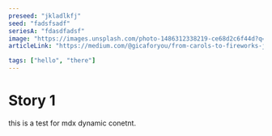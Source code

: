 ---
preseed: "jkladlkfj"
seed: "fadsfsadf"
seriesA: "fdasdfadsf"
image: "https://images.unsplash.com/photo-1486312338219-ce68d2c6f44d?q=80&w=2072&auto=format&fit=crop&ixlib=rb-4.0.3&ixid=M3wxMjA3fDB8MHxwaG90by1wYWdlfHx8fGVufDB8fHx8fA%3D%3D"
articleLink: "https://medium.com/@gicaforyou/from-carols-to-fireworks-joyful-new-years-traditions-8cc628b4c472"

tags: ["hello", "there"]
---

# Story 1

this is a test for mdx dynamic conetnt.
